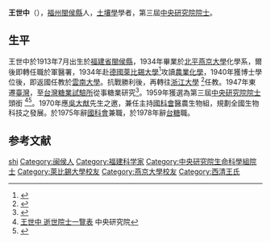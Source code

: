 {{Infobox_Person
| name = 王世中
|image= 
|box_width= 200px
|occupation= 
| period = 
|birth_name=
| other_names =
| Sex =男
|birth_date= 1913年7月
|birth_place= [[福建省|福建省]][[閩侯縣|閩侯縣]]
|death_date= {{death date and age|1985|1|8|1913|7|0}}
|death_place= 
| nationality ={{ROC}} 
| residence =
| party =
| religion =
| spouse = 
| relatives = 
| education= [[德國|德國]][[萊比錫大學|萊比錫大學]][[農業化學|農業化學]]博士
| past = 
{{Infobox_People_Sinica
|组别=生命科學組
|届数=第3屆
|当选年=1959年
}}
| work =
低级抗体的免疫学性质，生化学报，1958，1(2)：141～149
|awards=
}}

'''王世中'''（{{bd|1913年|7月|1985年|1月8日}}），[[福州|福州]][[閩侯縣|閩侯縣]]人，[[土壤學|土壤學]]學者，第三屆[[中央研究院院士|中央研究院院士]]。

==生平==
王世中於1913年7月出生於[[福建省|福建省]][[閩侯縣|閩侯縣]]，1934年畢業於[[北平|北平]][[燕京大學|燕京大學]]化學系，爾後即轉任職於軍醫署，1934年赴[[德國|德國]][[萊比錫大學|萊比錫大學]]<ref>{{Cite web |url=http://www.fjsq.gov.cn/showtext.asp?ToBook=3199&index=580 |title=福建省情資料庫 第五節 博士名表(已知)  |access-date=2016-06-15 |archive-url=https://web.archive.org/web/20160808145440/http://www.fjsq.gov.cn/showtext.asp?ToBook=3199&index=580 |archive-date=2016-08-08 |dead-url=yes }}</ref>攻讀[[農業化學|農業化學]]，1940年獲博士學位後，即返國任教於[[雲南大學|雲南大學]]。抗戰勝利後，再轉往[[浙江大學|浙江大學]] <ref>{{Cite web |url=http://capital.pink/%E6%B5%99%E6%B1%9F%E5%A4%A7%E5%AD%A6%E6%A0%A1%E5%8F%8B%E5%88%97%E8%A1%A8_2665816.html |title=浙江大学校友列表: 中央研究院院士 |accessdate=2016-06-14 |archive-date=2016-06-25 |archive-url=https://web.archive.org/web/20160625151306/http://capital.pink/%E6%B5%99%E6%B1%9F%E5%A4%A7%E5%AD%A6%E6%A0%A1%E5%8F%8B%E5%88%97%E8%A1%A8_2665816.html |dead-url=yes }}</ref>任教。1947年東遷[[臺灣|臺灣]]，至[[台灣糖業試驗所|台灣糖業試驗所]]從事糖業研究<ref>{{Cite web |url=http://203.145.193.110/NSC_INDEX/Journal/EJ0001/9207/9207-11.pdf |title=李松伍，〈一代土壤學宗師 王世中院士〉，《科學發展》月刊，2003年7月第367期。 |accessdate=2016-06-14 |archive-date=2016-08-09 |archive-url=https://web.archive.org/web/20160809212504/http://203.145.193.110/NSC_INDEX/Journal/EJ0001/9207/9207-11.pdf |dead-url=no }}</ref>。1959年獲選為第三屆[[中央研究院院士|中央研究院院士]]頭銜 <ref>[https://academicians.sinica.edu.tw/index.php?func=1-D 王世中 逝世院士一覽表] {{Wayback|url=https://academicians.sinica.edu.tw/index.php?func=1-D |date=20161102125806 }} 中央研究院</ref><ref>{{Cite web |url=https://www.sinica.edu.tw/as/fellow/past/life.html |title=生命科學組已故院士 中央研究院 |accessdate=2016-06-14 |archive-date=2017-01-14 |archive-url=https://web.archive.org/web/20170114180509/https://www.sinica.edu.tw/as/fellow/past/life.html |dead-url=no }}</ref>。1970年應[[吳大猷|吳大猷]]先生之邀，兼任主持[[國科會|國科會]]醫農生物組，規劃全國生物科技之發展。於1975年辭[[國科會|國科會]]兼職，於1978年辭[[台糖|台糖]]職。

== 参考文献 == 
{{Reflist}}

{{中央研究院第三届院士}}
{{DEFAULTSORT:wang shizhong}}
[[Category:王姓|shi]]
[[Category:闽侯人|Category:闽侯人]]
[[Category:福建科学家|Category:福建科学家]]
[[Category:中央研究院生命科學組院士|Category:中央研究院生命科學組院士]]
[[Category:萊比錫大學校友|Category:萊比錫大學校友]]
[[Category:燕京大學校友|Category:燕京大學校友]]
[[Category:西清王氏|Category:西清王氏]]